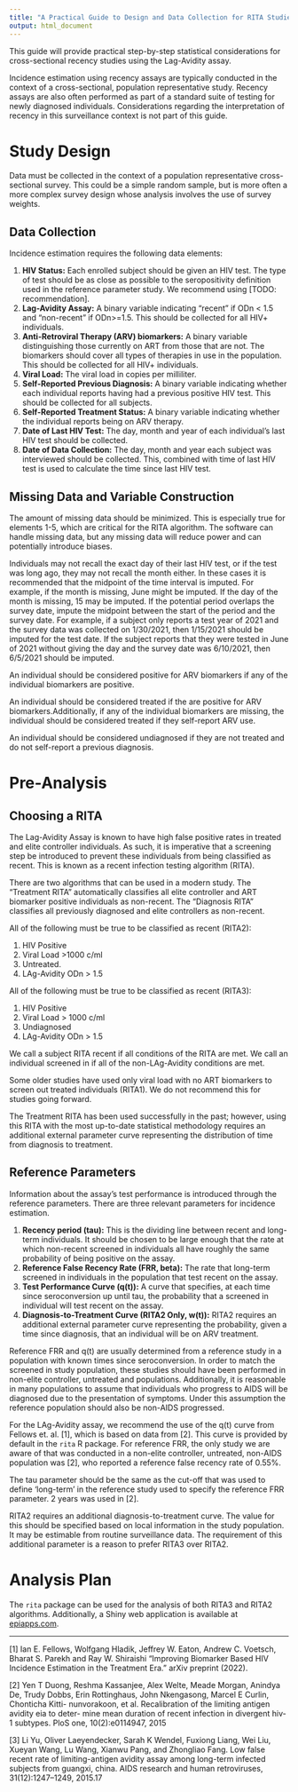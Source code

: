 ```yaml
---
title: "A Practical Guide to Design and Data Collection for RITA Studies"
output: html_document
---
```


This guide will provide practical step-by-step statistical considerations for cross-sectional recency studies using the Lag-Avidity assay. 

Incidence estimation using recency assays are typically conducted in the context of a cross-sectional, population representative study. Recency assays are also often performed as part of a standard suite of testing for newly diagnosed individuals. Considerations regarding the interpretation of recency in this surveillance context is not part of this guide.

# Study Design

Data must be collected in the context of a population representative cross-sectional survey. This could be a simple random sample, but is more often a more complex survey design whose analysis involves the use of survey weights.

## Data Collection

Incidence estimation requires the following data elements:

1. **HIV Status:** Each enrolled subject should be given an HIV test. The type of test should be as close as possible to the seropositivity definition used in the reference parameter study. We recommend using [TODO: recommendation].
2. **Lag-Avidity Assay:** A binary variable indicating “recent” if ODn < 1.5 and “non-recent” if ODn>=1.5. This should be collected for all HIV+ individuals.
3. **Anti-Retroviral Therapy (ARV) biomarkers:** A binary variable distinguishing those currently on ART from those that are not. The biomarkers should cover all types of therapies in use in the population. This should be collected for all HIV+ individuals.
4. **Viral Load:** The viral load in copies per milliliter.
5. **Self-Reported Previous Diagnosis:** A binary variable indicating whether each individual reports having had a previous positive HIV test. This should be collected for all subjects.
6. **Self-Reported Treatment Status:** A binary variable indicating whether the individual reports being on ARV therapy.
7. **Date of Last HIV Test:** The day, month and year of each individual’s last HIV test should be collected.
8. **Date of Data Collection:** The day, month and year each subject was interviewed should be collected. This, combined with time of last HIV test is used to calculate the time since last HIV test.

## Missing Data and Variable Construction

The amount of missing data should be minimized. This is especially true for elements 1-5, which are critical for the RITA algorithm. The software can handle missing data, but any missing data will reduce power and can potentially introduce biases.

Individuals may not recall the exact day of their last HIV test, or if the test was long ago, they may not recall the month either. In these cases it is recommended that the midpoint of the time interval is imputed. For example, if the month is missing, June might be imputed. If the day of the month is missing, 15 may be imputed. If the potential period overlaps the survey date, impute the midpoint between the start of the period and the survey date. For example, if a subject only reports a test year of 2021 and the survey data was collected on 1/30/2021, then 1/15/2021 should be imputed for the test date. If the subject reports that they were tested in June of 2021 without giving the day and the survey date was 6/10/2021, then 6/5/2021 should be imputed.

An individual should be considered positive for ARV biomarkers if any of the individual biomarkers are positive.

An individual should be considered treated if the are positive for ARV biomarkers.Additionally, if any of the individual biomarkers are missing, the individual should be considered treated if they self-report ARV use.

An individual should be considered undiagnosed if they are not treated and do not self-report a previous diagnosis.

# Pre-Analysis

## Choosing a RITA

The Lag-Avidity Assay is known to have high false positive rates in treated and elite controller individuals. As such, it is imperative that a screening step be introduced to prevent these individuals from being classified as recent. This is known as a recent infection testing algorithm (RITA).

There are two algorithms that can be used in a modern study. The “Treatment RITA” automatically classifies all elite controller and ART biomarker positive individuals as non-recent. The “Diagnosis RITA” classifies all previously diagnosed and elite controllers as non-recent.

All of the following must be true to be classified as recent (RITA2):

1. HIV Positive
2. Viral Load >1000 c/ml
3. Untreated.
4. LAg-Avidity ODn > 1.5

All of the following must be true to be classified as recent (RITA3):

1. HIV Positive
2. Viral Load > 1000 c/ml
3. Undiagnosed
5. LAg-Avidity ODn > 1.5

We call a subject RITA recent if all conditions of the RITA are met. We call an individual screened in if all of the non-LAg-Avidity conditions are met.

Some older studies have used only viral load with no ART biomarkers to screen out treated individuals (RITA1). We do not recommend this for studies going forward.

The Treatment RITA has been used successfully in the past; however, using this RITA with the most up-to-date statistical methodology requires an additional external parameter curve representing the distribution of time from diagnosis to treatment.

## Reference Parameters

Information about the assay’s test performance is introduced through the reference parameters. There are three relevant parameters for incidence estimation.

1. **Recency period (tau):** This is the dividing line between recent and long-term individuals. It should be chosen to be large enough that the rate at which non-recent screened in individuals all have roughly the same probability of being positive on the assay.
2. **Reference False Recency Rate (FRR, beta):** The rate that long-term screened in individuals in the population that test recent on the assay.
3. **Test Performance Curve (q(t)):** A curve that specifies, at each time since seroconversion up until tau, the probability that a screened in individual will test recent on the assay.
4. **Diagnosis-to-Treatment Curve (RITA2 Only, w(t)):** RITA2 requires an additional external parameter curve representing the probability,
given a time since diagnosis, that an individual will be on ARV treatment.

Reference FRR and q(t) are usually determined from a reference study in a population with known times since seroconversion. In order to match the screened in study population, these studies should have been performed in non-elite controller, untreated and populations. Additionally, it is reasonable in many populations to assume that individuals who progress to AIDS will be diagnosed due to the presentation of symptoms. Under this assumption the reference population should also be non-AIDS progressed.

For the LAg-Avidity assay, we recommend the use of the q(t) curve from Fellows et. al. [1], which is based on data from [2].  This curve is provided by default in the `rita` R package. For reference FRR, the only study we are aware of that was conducted in a non-elite controller, untreated, non-AIDS population was [2], who reported a reference false recency rate of 0.55%.

The tau parameter should be the same as the cut-off that was used to define 'long-term' in the reference study used to specify the reference FRR parameter. 2 years was used in [2]. 

RITA2 requires an additional diagnosis-to-treatment curve. The value for this should be specified based on local information in
the study population. It may be estimable from routine surveillance data. The requirement of this additional parameter is
a reason to prefer RITA3 over RITA2.

# Analysis Plan

The `rita` package can be used for the analysis of both RITA3 and RITA2 algorithms. Additionally, a Shiny web application is available
at [epiapps.com](http://www.epiapps.com).



------------


[1] Ian E. Fellows, Wolfgang Hladik, Jeffrey W. Eaton, Andrew C. Voetsch, Bharat S. Parekh and Ray W. Shiraishi "Improving Biomarker Based HIV Incidence Estimation in the Treatment Era." arXiv preprint  (2022).

[2] Yen T Duong, Reshma Kassanjee, Alex Welte, Meade Morgan, Anindya De, Trudy
Dobbs, Erin Rottinghaus, John Nkengasong, Marcel E Curlin, Chonticha Kitti-
nunvorakoon, et al. Recalibration of the limiting antigen avidity eia to deter-
mine mean duration of recent infection in divergent hiv-1 subtypes. PloS one,
10(2):e0114947, 2015

[3] Li Yu, Oliver Laeyendecker, Sarah K Wendel, Fuxiong Liang, Wei Liu, Xueyan Wang, Lu Wang, Xianwu Pang, and Zhongliao Fang. Low false recent rate of limiting-antigen avidity assay among long-term infected subjects from guangxi, china. AIDS research and human retroviruses, 31(12):1247–1249, 2015.17


